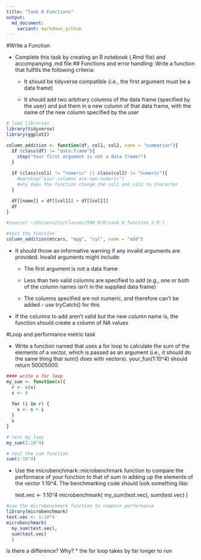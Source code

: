 ```yaml
---
title: "Task 8 Functions"
output:
  md_document:
    variant: markdown_github
---
```


#Write a Function

* Complete this task by creating an R notebook (.Rmd file) and accompanying .md file ## Functions and error handling: Write a function that fulfills the following criteria:

  * It should be tidyverse compatible (i.e., the first argument must be a data frame)
  
  * It should add two arbitrary columns of the data frame (specified by the user) and put them in a new column of that data frame, with the name of the new column specified by the user
  
```r
# load libraries
library(tidyverse)
library(ggplot2)

column_addition <- function(df, col1, col2, name = "summation"){
  if (class(df) != "data.frame"){
    stop("Your first argument is not a data frame!")
  }
  
  if (class(col1) != "numeric" || class(col2) != "numeric"){
    #warning("your columns are non-numeric")
    #why does the function change the col1 and col2 to character
  }

  df[[name]] = df[[col1]] + df[[col2]]
  df
}

#source('~/University/Classes/590_R/R/task_8_function_2.R')
```


```r
#test the function
column_addition(mtcars, "mpg", "cyl", name = "add")

```

  * It should throw an informative warning if any invalid arguments are provided. Invalid arguments might include:
  
    * The first argument is not a data frame
    
    * Less than two valid columns are specified to add (e.g., one or both of the column names isn't in the supplied data frame)
    
    * The columns specified are not numeric, and therefore can't be added - use tryCatch() for this

  * If the columns to add aren't valid but the new column name is, the function should create a column of NA values
  
#Loop and performance metric task

* Write a function named that uses a for loop to calculate the sum of the elements of a vector, which is passed as an argument (i.e., it should do the same thing that sum() does with vectors). your_fun(1:10^4) should return 50005000.
```r
#### write a for loop
my_sum <- function(x){
  r <- c(x)
  s <- 0
  
  for (i in r) {
    s <- s + i
  }
  s
}
```

```r
# test my loop
my_sum(1:10^4)
```

```r
# test the sum function
sum(1:10^4)
```




* Use the microbenchmark::microbenchmark function to compare the performace of your function to that of sum in adding up the elements of the vector 1:10^4. The benchmarking code should look something like:

    test.vec <- 1:10^4
microbenchmark(
    my_sum(test.vec),
    sum(test.vec)
    )

```r
#use the microbenchmark function to compare performance
library(microbenchmark)
test.vec <- 1:10^4
microbenchmark(
  my_sum(test.vec),
  sum(test.vec)
  )
```

    
Is there a difference? Why?
* the for loop takes by far longer to run